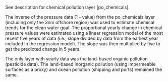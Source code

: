 See description for chemical pollution layer [po_chemicals].

The inverse of the pressure data (1 - value) from the po_chemicals layer (including only the 3nm offshore region) was used to estimate chemical trends for the clean water goal. The proportional yearly change in chemical pressure values were estimated using a linear regression model of the most recent five years of data (i.e., slope divided by data from the earliest year included in the regression model).  The slope was then multiplied by five to get the predicted change in 5 years.  

The only layer with yearly data was the land-based organic pollution (pesticide data). The land-based inorganic pollution (using impermeable surfaces as a proxy) and ocean pollution (shipping and ports) remained the same.
